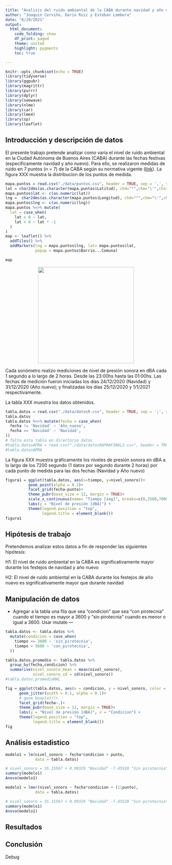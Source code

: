 ```yaml
---
title: "Analisis del ruido ambiental de la CABA durante navidad y año nuevo"
author: "Joaquin Cerviño, Dario Ruiz y Esteban Lombera"
date: "8/29/2021"
output:
  html_document:
    code_folding: show
    df_print: paged
    theme: united
    highlight: pygments
    toc: true

---
```


```r
knitr::opts_chunk$set(echo = TRUE)
library(tidyverse)
library(ggpubr)
library(magrittr)
library(purrr)
library(dplyr)
library(seewave)
library(nlme)
library(car)
library(lme4)
library(sp)
library(leaflet)
```

## Introducción y descripción de datos
El presente trabajo pretende analizar como varia el nivel de ruido ambiental en la Ciudad Autónoma de Buenos Aires (CABA) durante las fechas festivas (específicamente navidad y año nuevo). Para ello, se realizaron medidas de ruido en 7 puntos (n = 7) de la CABA según su normativa vigente ([link](https://www.argentina.gob.ar/normativa/provincial/ley-1540-123456789-0abc-defg-045-1000xvorpyel)). La figura XXX muestra la distribucion de los puntos de medida.

```r
mapa.puntos = read.csv("./data/puntos.csv", header = TRUE, sep = ',', stringsAsFactors = TRUE)
lat = char2dms(as.character(mapa.puntos$Latitud), chd="°",chm="\'",chs="\"")
mapa.puntos$lat <- c(as.numeric(lat))
lng =  char2dms(as.character(mapa.puntos$Longitud), chd="°",chm="\'",chs="\"")
mapa.puntos$lng <- c(as.numeric(lng))
mapa.puntos %<>% mutate(
  lat = case_when(
    lat < 0 ~ lat,
    lat > 0 ~ lat * -1
  )
)
map <- leaflet() %>%
  addTiles() %>%
  addMarkers(lng = mapa.puntos$lng, lat= mapa.puntos$lat,
             popup = mapa.puntos$Barrio...Comuna)

map

```
<div>
<p style = 'text-align:center;'>
<img src="https://raw.githubusercontent.com/elombera/inferencia_tp_final/main/data/mapa.png" width="300px">
</p>
</div>

Cada sonómetro realizo mediciones de nivel de presión sonora en dBA cada 1 segundo a lo largo de 2 horas. Desde las 23:00hs hasta las 01:00hs. Las fechas de medición fueron iniciadas los días 24/12/2020 (Navidad) y 31/12/2020 (Año nuevo); y finalizadas los días 25/12/2020 y 1/1/2021 respectivamente.

La tabla XXX muestra los datos obtenidos.
```r
tabla.datos = read.csv("./data/datosR.csv", header = TRUE, sep = ';', stringsAsFactors = TRUE)
tabla.datos
tabla.datos %<>% mutate(fecha = case_when(
  fecha != 'Navidad' ~ 'Año_nuevo',
  fecha == 'Navidad' ~ 'Navidad',
))
# falta esta tabla en directorio datos
#tabla.datosAPRA = read.csv("./data/datosRAPRAFINAL2.csv", header = TRUE, sep = ';', stringsAsFactors = TRUE)
#tabla.datosAPRA

```
La figura XXX muestra gráficamente los niveles de presión sonora en dBA a lo largo de los 7200 segundo (1 datos por segundo durante 2 horas) por cada punto de medida para las dos fechas (Navidad y Año nuevo)

```r
figura1 = ggplot(tabla.datos, aes(x=tiempo, y=nivel_sonoro))+
          geom_point(alpha = 0.3)+
          facet_grid(fecha~punto)+
          theme_pubr(base_size = 12, margin = TRUE)+
          scale_x_continuous(name= "Tiempo [seg]", breaks=c(0,3500,7000), labels=c("0","3k5","7k")) +
          labs(y = "Nivel de presión [dBA]") +
          theme(legend.position = "top",
                legend.title = element_blank())
figura1

```

## Hipótesis de trabajo

Pretendemos analizar estos datos a fin de responder las siguientes hipótesis:

H1: El nivel de ruido ambiental en la CABA es significativamente mayor durante los festejos de navidad y año nuevo

H2: El nivel de ruido ambiental en la CABA durante los festejos de año nuevo es significativamente mayor que durante navidad

## Manipulación de datos
 - Agregar a la tabla una fila que sea "condicion" que sea "con pirotecnia" cuando el tiempo es mayor a 3600 y "sin pirotecnia" cuando es menor o igual a 3600. Usar mutate --- 

```r
tabla.datos <- tabla.datos %>%
  mutate(condicion = case_when(
    tiempo <= 3600 ~ 'sin_pirotecnia',
    tiempo > 3600 ~ 'con_pirotecnia',
  ))

tabla.datos.promedio <- tabla.datos %>%
  group_by(fecha,condicion) %>%
  summarise(nivel_sonoro_mean = mean(nivel_sonoro),
            nivel_sonoro_sd = sd(nivel_sonoro))
#tabla.datos.promedioMAL

fig = ggplot(tabla.datos, aes(x = condicion, y = nivel_sonoro, color = condicion))+
      geom_jitter(width = 0.1, alpha = 0.1)+
      # geom_boxplot()+
      facet_grid(fecha~.)+
      theme_pubr(base_size = 12, margin = TRUE)+
      labs(y = "Nivel de presión [dBA]", x = "Condicion") +
      theme(legend.position = "top",
            legend.title = element_blank())
fig

```


## Análisis estadistico
```r
modelo1 = lm(nivel_sonoro ~ fecha*condicion + punto,
             data = tabla.datos)

# nivel_sonoro = 55.15567 + 0.99329 "Navidad" -7.45520 "Sin pirotecnia" + 2.60660 "Navidad*Sin_pirotecnia
summary(modelo1)
Anova(modelo1)
```










```r
modelo1 = lmer(nivel_sonoro ~ fecha*condicion + (1|punto),
             data = tabla.datos)

# nivel_sonoro = 55.15567 + 0.99329 "Navidad" -7.45520 "Sin pirotecnia" + 2.60660 "Navidad*Sin_pirotecnia
summary(modelo1)
Anova(modelo1)
```


## Resultados

## Conclusión

Debug

```r

  

```


